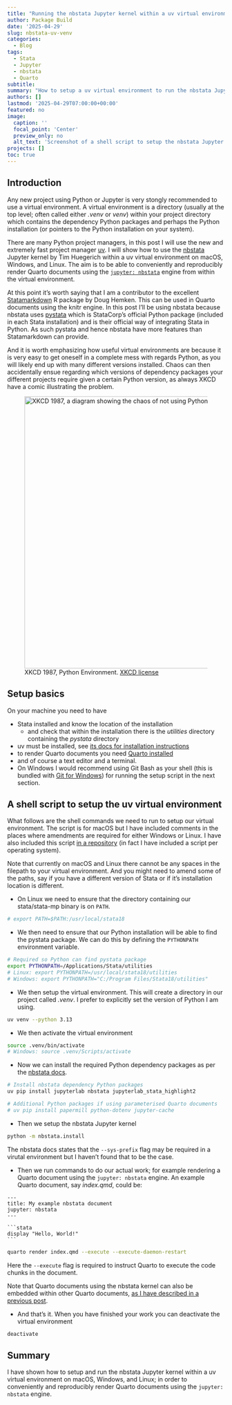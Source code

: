 ```yaml
---
title: "Running the nbstata Jupyter kernel within a uv virtual environment"
author: Package Build
date: '2025-04-29'
slug: nbstata-uv-venv
categories:
  - Blog
tags:
  - Stata
  - Jupyter
  - nbstata
  - Quarto
subtitle:
summary: "How to setup a uv virtual environment to run the nbstata Jupyter kernel."
authors: []
lastmod: '2025-04-29T07:00:00+00:00'
featured: no
image:
  caption: ''
  focal_point: 'Center'
  preview_only: no
  alt_text: 'Screenshot of a shell script to setup the nbstata Jupyter kernel within a uv virtual environment.'
projects: []
toc: true
---
```


## Introduction

Any new project using Python or Jupyter is very stongly recommended to use a virtual environment. A virtual environment is a directory (usually at the top level; often called either _.venv_ or _venv_) within your project directory which contains the dependency Python packages and perhaps the Python installation (or pointers to the Python installation on your system).

There are many Python project managers, in this post I will use the new and extremely fast project manager [uv](https://docs.astral.sh/uv/). I will show how to use the [nbstata](https://hugetim.github.io/nbstata/) Jupyter kernel by Tim Huegerich within a uv virtual environment on macOS, Windows, and Linux. The aim is to be able to conveniently and reproducibly render Quarto documents using the [`jupyter: nbstata`](https://hugetim.github.io/nbstata/user_guide.html#quarto-tips) engine from within the virtual environment.

At this point it's worth saying that I am a contributor to the excellent [Statamarkdown](https://cran.r-project.org/package=Statamarkdown) R package by Doug Hemken. This can be used in Quarto documents using the knitr engine. In this post I'll be using nbstata because nbstata uses [pystata](https://www.stata.com/python/pystata/) which is StataCorp's official Python package (included in each Stata installation) and is their official way of integrating Stata in Python. As such pystata and hence nbstata have more features than Statamarkdown can provide.

And it is worth emphasizing how useful virtual environments are because it is very easy to get oneself in a complete mess with regards Python, as you will likely end up with many different versions installed. Chaos can then accidentally ensue regarding which versions of dependency packages your different projects require given a certain Python version, as always XKCD have a comic illustrating the problem.

<figure>
<img src="https://imgs.xkcd.com/comics/python_environment.png" alt="XKCD 1987, a diagram showing the chaos of not using Python virtual environments." width="630" style="display: block; margin: auto;">
<figcaption>XKCD 1987, Python Environment. <a href="https://xkcd.com/license.html">XKCD license</a></figcaption>
</figure>

## Setup basics

On your machine you need to have

* Stata installed and know the location of the installation
  * and check that within the installation there is the _utilities_ directory containing the _pystata_ directory
* uv must be installed, see [its docs for installation instructions](https://docs.astral.sh/uv/getting-started/installation/)
* to render Quarto documents you need [Quarto installed](https://quarto.org/docs/get-started/)
* and of course a text editor and a terminal.
* On Windows I would recommend using Git Bash as your shell (this is bundled with [Git for Windows](https://git-scm.com/downloads/win)) for running the setup script in the next section.

## A shell script to setup the uv virtual environment

What follows are the shell commands we need to run to setup our virtual environment. The script is for macOS but I have included comments in the places where amendments are required for either Windows or Linux. I have also included this script [in a repository](https://github.com/remlapmot/nbstata-uv-setup) (in fact I have included a script per operating system).

Note that currently on macOS and Linux there cannot be any spaces in the filepath to your virtual environment. And you might need to amend some of the paths, say if you have a different version of Stata or if it's installation location is different.

* On Linux we need to ensure that the directory containing our stata/stata-mp binary is on `PATH`.

```bash
# export PATH=$PATH:/usr/local/stata18
```

* We then need to ensure that our Python installation will be able to find the pystata package. We can do this by defining the `PYTHONPATH` environment variable.

```bash
# Required so Python can find pystata package
export PYTHONPATH=/Applications/Stata/utilities
# Linux: export PYTHONPATH=/usr/local/stata18/utilities
# Windows: export PYTHONPATH="C:/Program Files/Stata18/utilities"
```

* We then setup the virtual environment. This will create a directory in our project called _.venv_. I prefer to explicitly set the version of Python I am using.

```bash
uv venv --python 3.13
```

* We then activate the virtual environment

```bash
source .venv/bin/activate
# Windows: source .venv/Scripts/activate
```

* Now we can install the required Python dependency packages as per the [nbstata docs](https://hugetim.github.io/nbstata/user_guide.html#install-nbstata).

```bash
# Install nbstata dependency Python packages
uv pip install jupyterlab nbstata jupyterlab_stata_highlight2

# Additional Python packages if using parameterised Quarto documents
# uv pip install papermill python-dotenv jupyter-cache
```

* Then we setup the nbstata Jupyter kernel

```bash
python -m nbstata.install
```

The nbstata docs states that the `--sys-prefix` flag may be required in a virutal environment but I haven't found that to be the case.

* Then we run commands to do our actual work; for example rendering a Quarto document using the `jupyter: nbstata` engine. An example Quarto document, say _index.qmd_, could be:

````verbatim
---
title: My example nbstata document
jupyter: nbstata
---

```stata
display "Hello, World!"
```
````

```bash
quarto render index.qmd --execute --execute-daemon-restart
```

Here the `--execute` flag is required to instruct Quarto to execute the code chunks in the document.

Note that Quarto documents using the nbstata kernel can also be embedded within other Quarto documents, [as I have described in a previous post](https://remlapmot.github.io/post/2025/multi-engine-quarto/).

* And that's it. When you have finished your work you can deactivate the virtual environment

```bash
deactivate
```

## Summary

I have shown how to setup and run the nbstata Jupyter kernel within a uv virtual environment on macOS, Windows, and Linux; in order to conveniently and reproducibly render Quarto documents using the `jupyter: nbstata` engine.
